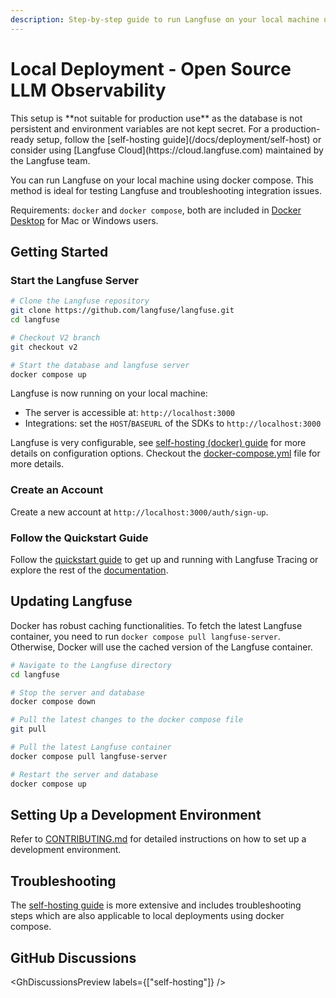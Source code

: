 ```yaml
---
description: Step-by-step guide to run Langfuse on your local machine using docker compose.
---
```



# Local Deployment - Open Source LLM Observability

<Callout type="warning">
  This setup is **not suitable for production use** as the database is not
  persistent and environment variables are not kept secret. For a
  production-ready setup, follow the [self-hosting
  guide](/docs/deployment/self-host) or consider using [Langfuse
  Cloud](https://cloud.langfuse.com) maintained by the Langfuse team.
</Callout>

You can run Langfuse on your local machine using docker compose. This method is ideal for testing Langfuse and troubleshooting integration issues.

Requirements: `docker` and `docker compose`, both are included in [Docker Desktop](https://docs.docker.com/get-docker/)
for Mac or Windows users.

## Getting Started

<Steps>

### Start the Langfuse Server

```bash
# Clone the Langfuse repository
git clone https://github.com/langfuse/langfuse.git
cd langfuse

# Checkout V2 branch
git checkout v2

# Start the database and langfuse server
docker compose up
```

Langfuse is now running on your local machine:

- The server is accessible at: `http://localhost:3000`
- Integrations: set the `HOST`/`BASEURL` of the SDKs to `http://localhost:3000`

Langfuse is very configurable, see [self-hosting (docker) guide](/docs/deployment/self-host) for more details on configuration options.
Checkout the [docker-compose.yml](https://github.com/langfuse/langfuse/blob/v2/docker-compose.yml) file for more details.

### Create an Account

Create a new account at `http://localhost:3000/auth/sign-up`.

### Follow the Quickstart Guide

Follow the [quickstart guide](/docs/get-started) to get up and running with Langfuse Tracing or explore the rest of the [documentation](/docs).

</Steps>

## Updating Langfuse

Docker has robust caching functionalities. To fetch the latest Langfuse container, you need to run `docker compose pull langfuse-server`. Otherwise, Docker will use the cached version of the Langfuse container.

```bash
# Navigate to the Langfuse directory
cd langfuse

# Stop the server and database
docker compose down

# Pull the latest changes to the docker compose file
git pull

# Pull the latest Langfuse container
docker compose pull langfuse-server

# Restart the server and database
docker compose up
```

## Setting Up a Development Environment

Refer to [CONTRIBUTING.md](https://github.com/langfuse/langfuse/blob/main/CONTRIBUTING.md) for detailed instructions on how to set up a development environment.

## Troubleshooting

The [self-hosting guide](/docs/deployment/self-host) is more extensive and includes troubleshooting steps which are also applicable to local deployments using docker compose.

## GitHub Discussions


<GhDiscussionsPreview labels={["self-hosting"]} />
